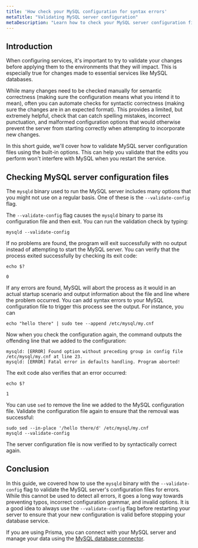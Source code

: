```yaml
---
title: 'How check your MySQL configuration for syntax errors'
metaTitle: "Validating MySQL server configuration"
metaDescription: "Learn how to check your MySQL server configuration file for syntax errors."
---
```


## Introduction

When configuring services, it's important to try to validate your changes before applying them to the environments that they will impact.  This is especially true for changes made to essential services like MySQL databases.

While many changes need to be checked manually for semantic correctness (making sure the configuration means what you intend it to mean), often you can automate checks for syntactic correctness (making sure the changes are in an expected format).  This provides a limited, but extremely helpful, check that can catch spelling mistakes, incorrect punctuation, and malformed configuration options that would otherwise prevent the server from starting correctly when attempting to incorporate new changes.

In this short guide, we'll cover how to validate MySQL server configuration files using the built-in options.  This can help you validate that the edits you perform won't interfere with MySQL when you restart the service.

## Checking MySQL server configuration files

The `mysqld` binary used to run the MySQL server includes many options that you might not use on a regular basis.  One of these is the `--validate-config` flag.

The `--validate-config` flag causes the `mysqld` binary to parse its configuration file and then exit.  You can run the validation check by typing:

```shell
mysqld --validate-config
```

If no problems are found, the program will exit successfully with no output instead of attempting to start the MySQL server.  You can verify that the process exited successfully by checking its exit code:

```shell
echo $?
```
```
0
```

If any errors are found, MySQL will abort the process as it would in an actual startup scenario and output information about the file and line where the problem occurred.  You can add syntax errors to your MySQL configuration file to trigger this process see the output.  For instance, you can 

```shell
echo "hello there" | sudo tee --append /etc/mysql/my.cnf
```

Now when you check the configuration again, the command outputs the offending line that we added to the configuration:

```
mysqld: [ERROR] Found option without preceding group in config file /etc/mysql/my.cnf at line 23.
mysqld: [ERROR] Fatal error in defaults handling. Program aborted!
```

The exit code also verifies that an error occurred:

```shell
echo $?
```
```
1
```

You can use `sed` to remove the line we added to the MySQL configuration file.  Validate the configuration file again to ensure that the removal was successful:

```shell
sudo sed --in-place '/hello there/d' /etc/mysql/my.cnf
mysqld --validate-config
```

The server configuration file is now verified to by syntactically correct again.

## Conclusion

In this guide, we covered how to use the `mysqld` binary with the `--validate-config` flag to validate the MySQL server's configuration files for errors.  While this cannot be used to detect all errors, it goes a long way towards preventing typos, incorrect configuration grammar, and invalid options.  It is a good idea to always use the `--validate-config` flag before restarting your server to ensure that your new configuration is valid before stopping your database service.


<PrismaOutlinks>

If you are using Prisma, you can connect with your MySQL server and manage your data using the [MySQL database connector](https://www.prisma.io/docs/concepts/database-connectors/mysql#connection-details).

</PrismaOutlinks>

